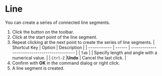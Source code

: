 
# Line

<Reference shortcut="Shift-A" command="Line" button="Toolbar" />

You can create a series of connected line segments.

1. Click the button on the toolbar.
2. Click at the start point of the line segment.
3. Repeat clicking at the next point to create the series of line segments.
   | Shortcut Key | Option | Description                                   |
   | ------------ | ------ | --------------------------------------------- |
   | `Tab`        |        | Specify length and angle with a numerical value. |
   | `Ctrl-Z`      |**Undo**        |  Cancel the last click.             |
4. Confirm with **OK** in the command dialog or right click.
5. A line segment is created.